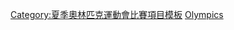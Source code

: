 {{template category |type=navbox |topic=[[夏季奧林匹克運動會射箭比賽|夏季奧林匹克運動會射箭比賽]]}}

[[Category:夏季奧林匹克運動會比賽項目模板|Category:夏季奧林匹克運動會比賽項目模板]]
[[Category:射箭導航模板|Olympics]]